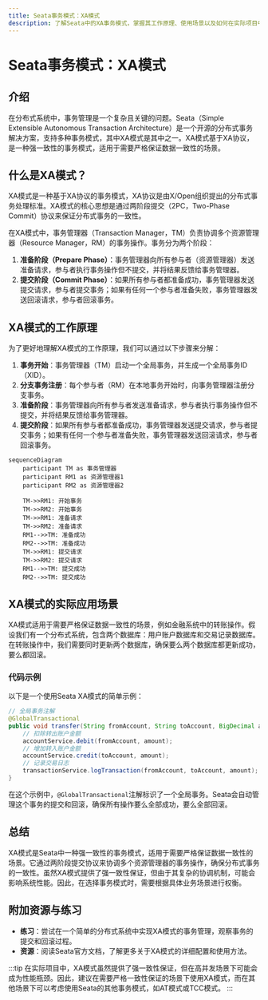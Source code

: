 ```yaml
---
title: Seata事务模式：XA模式
description: 了解Seata中的XA事务模式，掌握其工作原理、使用场景以及如何在实际项目中应用。
---
```


# Seata事务模式：XA模式

## 介绍

在分布式系统中，事务管理是一个复杂且关键的问题。Seata（Simple Extensible Autonomous Transaction Architecture）是一个开源的分布式事务解决方案，支持多种事务模式，其中XA模式是其中之一。XA模式基于XA协议，是一种强一致性的事务模式，适用于需要严格保证数据一致性的场景。

## 什么是XA模式？

XA模式是一种基于XA协议的事务模式，XA协议是由X/Open组织提出的分布式事务处理标准。XA模式的核心思想是通过两阶段提交（2PC，Two-Phase Commit）协议来保证分布式事务的一致性。

在XA模式中，事务管理器（Transaction Manager，TM）负责协调多个资源管理器（Resource Manager，RM）的事务操作。事务分为两个阶段：

1. **准备阶段（Prepare Phase）**：事务管理器向所有参与者（资源管理器）发送准备请求，参与者执行事务操作但不提交，并将结果反馈给事务管理器。
2. **提交阶段（Commit Phase）**：如果所有参与者都准备成功，事务管理器发送提交请求，参与者提交事务；如果有任何一个参与者准备失败，事务管理器发送回滚请求，参与者回滚事务。

## XA模式的工作原理

为了更好地理解XA模式的工作原理，我们可以通过以下步骤来分解：

1. **事务开始**：事务管理器（TM）启动一个全局事务，并生成一个全局事务ID（XID）。
2. **分支事务注册**：每个参与者（RM）在本地事务开始时，向事务管理器注册分支事务。
3. **准备阶段**：事务管理器向所有参与者发送准备请求，参与者执行事务操作但不提交，并将结果反馈给事务管理器。
4. **提交阶段**：如果所有参与者都准备成功，事务管理器发送提交请求，参与者提交事务；如果有任何一个参与者准备失败，事务管理器发送回滚请求，参与者回滚事务。

```mermaid
sequenceDiagram
    participant TM as 事务管理器
    participant RM1 as 资源管理器1
    participant RM2 as 资源管理器2

    TM->>RM1: 开始事务
    TM->>RM2: 开始事务
    TM->>RM1: 准备请求
    TM->>RM2: 准备请求
    RM1-->>TM: 准备成功
    RM2-->>TM: 准备成功
    TM->>RM1: 提交请求
    TM->>RM2: 提交请求
    RM1-->>TM: 提交成功
    RM2-->>TM: 提交成功
```

## XA模式的实际应用场景

XA模式适用于需要严格保证数据一致性的场景，例如金融系统中的转账操作。假设我们有一个分布式系统，包含两个数据库：用户账户数据库和交易记录数据库。在转账操作中，我们需要同时更新两个数据库，确保要么两个数据库都更新成功，要么都回滚。

### 代码示例

以下是一个使用Seata XA模式的简单示例：

```java
// 全局事务注解
@GlobalTransactional
public void transfer(String fromAccount, String toAccount, BigDecimal amount) {
    // 扣除转出账户金额
    accountService.debit(fromAccount, amount);
    // 增加转入账户金额
    accountService.credit(toAccount, amount);
    // 记录交易日志
    transactionService.logTransaction(fromAccount, toAccount, amount);
}
```

在这个示例中，`@GlobalTransactional`注解标识了一个全局事务。Seata会自动管理这个事务的提交和回滚，确保所有操作要么全部成功，要么全部回滚。

## 总结

XA模式是Seata中一种强一致性的事务模式，适用于需要严格保证数据一致性的场景。它通过两阶段提交协议来协调多个资源管理器的事务操作，确保分布式事务的一致性。虽然XA模式提供了强一致性保证，但由于其复杂的协调机制，可能会影响系统性能。因此，在选择事务模式时，需要根据具体业务场景进行权衡。

## 附加资源与练习

- **练习**：尝试在一个简单的分布式系统中实现XA模式的事务管理，观察事务的提交和回滚过程。
- **资源**：阅读Seata官方文档，了解更多关于XA模式的详细配置和使用方法。

:::tip
在实际项目中，XA模式虽然提供了强一致性保证，但在高并发场景下可能会成为性能瓶颈。因此，建议在需要严格一致性保证的场景下使用XA模式，而在其他场景下可以考虑使用Seata的其他事务模式，如AT模式或TCC模式。
:::